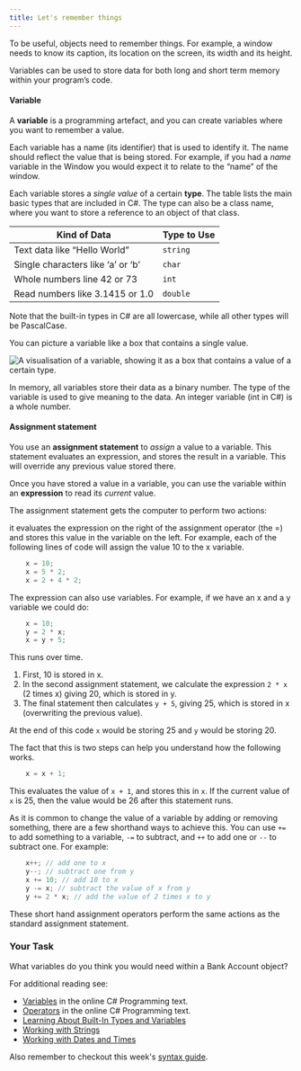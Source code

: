 ```yaml
---
title: Let's remember things
---
```


To be useful, objects need to remember things. For example, a window needs to know its caption, its location on the screen, its width and its height.

Variables can be used to store data for both long and short term memory within your program’s code.

#### Variable

A **variable** is a programming artefact, and you can create variables where you want to remember a value. 

Each variable has a name (its identifier) that is used to identify it. The name should reflect the value that is being stored. For example, if you had a _name_ variable in the Window you would expect it to relate to the “name” of the window. 

Each variable stores a _single value_ of a certain **type**. The table lists the main basic types that are included in C#. The type can also be a class name, where you want to store a reference to an object of that class. 

| Kind of Data  | Type to Use  |
| -------------| ------------|
|Text data like “Hello World”       | `string`      |
| Single characters like ‘a’ or ‘b’      | `char`      |
| Whole numbers line 42 or 73    | `int`      |
| Read numbers like 3.1415 or 1.0   | `double`      |

Note that the built-in types in C# are all lowercase, while all other types will be PascalCase.

You can picture a variable like a box that contains a single value.  

![A visualisation of a variable, showing it as a box that contains a value of a certain type.](./images/sit771-Variable.png)

In memory, all variables store their data as a binary number. The type of the variable is used to give meaning to the data. An integer variable (int in C#) is a whole number.

#### Assignment statement
You use an **assignment statement** to _assign_ a value to a variable. This statement evaluates an expression, and stores the result in a variable. This will override any previous value stored there.  

Once you have stored a value in a variable, you can use the variable within an **expression** to read its _current_ value. 

The assignment statement gets the computer to perform two actions:

it evaluates the expression on the right of the assignment operator (the =) and stores this value in the variable on the left. For example, each of the following lines of code will assign the value 10 to the x variable.

```cs
    x = 10;
    x = 5 * 2;
    x = 2 + 4 * 2;
```

The expression can also use variables. For example, if we have an x and a y variable we could do: 

```cs
    x = 10;
    y = 2 * x;
    x = y + 5;
```

This runs over time. 

1. First, 10 is stored in x. 
1. In the second assignment statement, we calculate the expression `2 * x` (2 times x) giving 20, which is stored in y.
1. The final statement then calculates `y + 5`, giving 25, which is stored in x (overwriting the previous value). 

At the end of this code `x` would be storing 25 and `y` would be storing 20. 

The fact that this is two steps can help you understand how the following works. 

```cs
    x = x + 1; 
```

This evaluates the value of `x + 1`, and stores this in `x`. If the current value of `x` is 25, then the value would be 26 after this statement runs. 

As it is common to change the value of a variable by adding or removing something, there are a few shorthand ways to achieve this. You can use `+=` to add something to a variable, `-=` to subtract, and `++` to add one or `--` to subtract one. For example: 

```cs
    x++; // add one to x
    y--; // subtract one from y
    x += 10; // add 10 to x
    y -= x; // subtract the value of x from y
    y += 2 * x; // add the value of 2 times x to y
```

These short hand assignment operators perform the same actions as the standard assignment statement.  

### Your Task

What variables do you think you would need within a Bank Account object? 

For additional reading see:

- [Variables](https://en.wikibooks.org/wiki/C_Sharp_Programming/Variables) in the online C# Programming text.
- [Operators](https://en.wikibooks.org/wiki/C_Sharp_Programming/Operators) in the online C# Programming text.
- [Learning About Built-In Types and Variables](https://www.microsoft.com/net/tutorials/csharp/getting-started/types-variables)
- [Working with Strings](https://www.microsoft.com/net/tutorials/csharp/getting-started/strings)
- [Working with Dates and Times](https://www.microsoft.com/net/tutorials/csharp/getting-started/datetimes)

Also remember to checkout this week's [syntax guide](../16-syntax-guide).